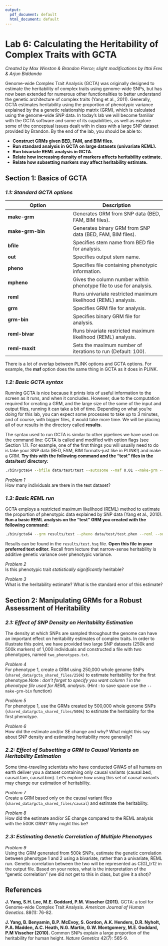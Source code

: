 ```yaml
---
output:
  pdf_document: default
  html_document: default
---
```

Lab 6: Calculating the Heritability of Complex Traits with GCTA
========================================================
*Created by Max Winston & Brandon Pierce; slight modifications by Ittai Eres & Arjun Biddanda*  

Genome-wide Complex Trait Analysis (GCTA) was originally designed to estimate the heritability of complex traits using genome-wide SNPs, but has now been extended for numerous other functionalities to better understand the genetic architecture of complex traits (Yang et al., 2011). Generally, GCTA estimates heritability using the proportion of phenotypic variance explained by the a genetic relationship matrix (GRM), which is calculated using the genome-wide SNP data. In today's lab we will become familiar with the GCTA software and some of its capabilities, as well as explore some of the conceptual issues dealt with in class with a large SNP dataset provided by Brandon. By the end of the lab, you should be able to: 

- **Construct GRMs given BED, FAM, and BIM files.**
- **Run standard analysis in GCTA on large datasets (univariate REML).**
- **Run bivariate REML analysis in GCTA.**
- **Relate how increasing density of markers affects heritability estimate.**  
- **Relate how subsetting markers may affect heritability estimate.**

Section 1: Basics of GCTA
------------------------------

### *1.1: Standard GCTA options*  

Option             |     Description
----------         |   --------------
**make-grm**       |   Generates GRM from SNP data (BED, FAM, BIM files).
**make-grm-bin**   |   Generates binary GRM from SNP data (BED, FAM, BIM files).
**bfile**          |   Specifies stem name from BED file for analysis.
**out**            |   Specifies output stem name.
**pheno**          |   Specifies file containing phenotypic information.
**mpheno**         |   Gives the column number within phenotype file to use for analysis.
**reml**           |   Runs univariate restricted maximum likelihood (REML) analysis.  
**grm**            |   Specifies GRM file for analysis.
**grm-bin**        |   Specifies binary GRM file for analysis.  
**reml-bivar**     |   Runs bivariate restricted maximum likelihood (REML) analysis. 
**reml-maxit**     |   Sets the maximum number of iterations to run (Default: 100).

There is a lot of overlap between PLINK options and GCTA options. For example, the **maf** option does the same thing in GCTA as it does in PLINK. 

### *1.2: Basic GCTA syntax* 

Running GCTA is nice because it prints lots of useful information to the screen as it runs, and when it concludes. However, due to the computation required for creating a GRM, and the large size of the some of the input and output files, running it can take a bit of time. Depending on what you're doing for this lab, you can expect some processes to take up to 3 minutes, and of course, with bigger files, it would take more time. We will be placing all of our results in the directory called **results**.


The syntax used to run GCTA is similar to other pipelines we have used on the command line: GCTA is called and modified with option flags (see Section 1.1). For example, one of the first things you will usually need to do is take your SNP data (BED, FAM, BIM formats--just like in PLINK!) and make a GRM. **Try this with the following command and the "test" files in the data/test/ directory:**  

```bash

./bin/gcta64 --bfile data/test/test --autosome --maf 0.01 --make-grm --out results/test

```  

*Problem 1*  
How many individuals are there in the test dataset?  

### *1.3: Basic REML run*  

GCTA employs a restricted maximum likelihood (REML) method to estimate the proportion of phenotypic data explained by SNP data (Yang et al., 2010). **Run a basic REML analysis on the "test" GRM you created with the following command:**  

```bash

./bin/gcta64 --grm results/test --pheno data/test/test.phen --reml --out results/test   

```

Results can be found in the `results/test.hsq` file. **Open this file in your preferred text editor.** Recall from lecture that narrow-sense heritability is additive genetic variance over phenotypic variance.  

*Problem 2*  
Is this phenotypic trait *statistically significantly* heritable?  

*Problem 3*  
What is the heritability estimate? What is the standard error of this estimate?  

Section 2: Manipulating GRMs for a Robust Assessment of Heritability
------------------------------

### *2.1: Effect of SNP Density on Heritability Estimation*  

The density at which SNPs are sampled throughout the genome can have an important effect on heritability estimates of complex traits. In order to illustrate this point, we have provided two large SNP datasets (250k and 500k markers) of 1,000 individuals and constructed a file with two phenotypes, named `two_phenotypes.txt`.  
 
*Problem 4*  
For phenotype 1, create a GRM using 250,000 whole genome SNPs (`shared_data/gcta_shared_files/250k`) to estimate heritability for the first phenotype.Note : *don't forget to specify you want column 1 in the phenotype file used for REML analysis*. (Hint : to save space use the `--make-grm-bin` function)


*Problem 5*  
For phenotype 1, use the GRMs created by 500,000 whole genome SNPs (`shared_data/gcta_shared_files/500k`) to estimate the heritability for the first phenotype.

*Problem 6*  
How did the estimate and/or SE change and why? What might this say about SNP density and estimating heritability more generally?  


### *2.2: Effect of Subsetting a GRM to Causal Variants on Heritability Estimation*

Some time-traveling scientists who have conducted GWAS of all humans on earth deliver you a dataset containing only causal variants (causal.bed, causal.fam, causal.bim). Let's explore how using this set of causal variants may change our estimation of heritability. 

*Problem 7*  
Create a GRM based only on the causal variant files (`shared_data/gcta_shared_files/causal`) and estimate the heritability. 

*Problem 8*  
How did the estimate and/or SE change compared to the REML analysis with the 500K GRM? Why might this be?  

### *2.3: Estimating Genetic Correlation of Multiple Phenotypes*  

*Problem 9*  
Using the GRM generated from 500k SNPs, estimate the genetic correlation between phenotype 1 and 2 using a bivariate, rather than a univariate, REML run. Genetic correlation between the two will be represented as C(G)_tr12 in the output file. Based on your notes, what is the interpretation of the "genetic correlation" (we did not get to this in class, but give it a shot)?  


References
----------------------------
**J. Yang, S.H. Lee, M.E. Goddard, P.M. Visscher (2011).** GCTA: a tool for Genome-wide Complex Trait Analysis. *American Journal of Human Genetics*. 88(1): 76-82. 

**J. Yang, B. Benyamin, B.P. McEvoy, S. Gordon, A.K. Henders, D.R. Nyholt, P.A. Madden, A.C. Heath, N.G. Martin, G.W. Montgomery, M.E. Goddard, P.M Visscher (2010).** Common SNPs explain a large proportion of the heritability for human height. *Nature Genetics* 42(7): 565-9.

